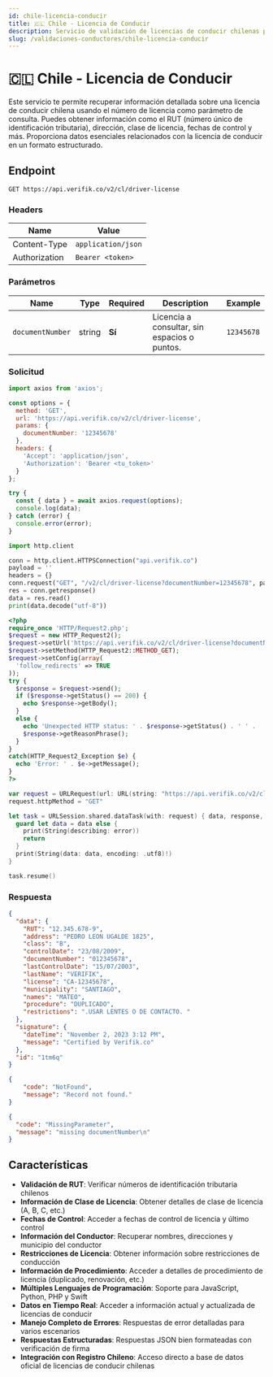 ```yaml
---
id: chile-licencia-conducir
title: 🇨🇱 Chile - Licencia de Conducir
description: Servicio de validación de licencias de conducir chilenas para recuperar información detallada de licencias de conducir
slug: /validaciones-conductores/chile-licencia-conducir
---
```



# 🇨🇱 Chile - Licencia de Conducir

Este servicio te permite recuperar información detallada sobre una licencia de conducir chilena usando el número de licencia como parámetro de consulta. Puedes obtener información como el RUT (número único de identificación tributaria), dirección, clase de licencia, fechas de control y más. Proporciona datos esenciales relacionados con la licencia de conducir en un formato estructurado.

## Endpoint

```
GET https://api.verifik.co/v2/cl/driver-license
```

### Headers

| Name          | Value              |
| ------------- | ------------------ |
| Content-Type  | `application/json` |
| Authorization | `Bearer <token>`   |

### Parámetros

| Name | Type | Required | Description | Example |
| ---- | ---- | -------- | ----------- | ------- |
| `documentNumber` | string | **Sí** | Licencia a consultar, sin espacios o puntos. | `12345678` |

### Solicitud

<Tabs>
  <TabItem value="javascript" label="JavaScript">

```javascript
import axios from 'axios';

const options = {
  method: 'GET',
  url: 'https://api.verifik.co/v2/cl/driver-license',
  params: {
    documentNumber: '12345678'
  },
  headers: {
    'Accept': 'application/json',
    'Authorization': 'Bearer <tu_token>'
  }
};

try {
  const { data } = await axios.request(options);
  console.log(data);
} catch (error) {
  console.error(error);
}
```

  </TabItem>
  <TabItem value="python" label="Python">

```python
import http.client

conn = http.client.HTTPSConnection("api.verifik.co")
payload = ''
headers = {}
conn.request("GET", "/v2/cl/driver-license?documentNumber=12345678", payload, headers)
res = conn.getresponse()
data = res.read()
print(data.decode("utf-8"))
```

  </TabItem>
  <TabItem value="php" label="PHP">

```php
<?php
require_once 'HTTP/Request2.php';
$request = new HTTP_Request2();
$request->setUrl('https://api.verifik.co/v2/cl/driver-license?documentNumber=12345678');
$request->setMethod(HTTP_Request2::METHOD_GET);
$request->setConfig(array(
  'follow_redirects' => TRUE
));
try {
  $response = $request->send();
  if ($response->getStatus() == 200) {
    echo $response->getBody();
  }
  else {
    echo 'Unexpected HTTP status: ' . $response->getStatus() . ' ' .
    $response->getReasonPhrase();
  }
}
catch(HTTP_Request2_Exception $e) {
  echo 'Error: ' . $e->getMessage();
}
?>
```

  </TabItem>
  <TabItem value="swift" label="Swift">

```swift
var request = URLRequest(url: URL(string: "https://api.verifik.co/v2/cl/driver-license?documentNumber=12345678")!,timeoutInterval: Double.infinity)
request.httpMethod = "GET"

let task = URLSession.shared.dataTask(with: request) { data, response, error in 
  guard let data = data else {
    print(String(describing: error))
    return
  }
  print(String(data: data, encoding: .utf8)!)
}

task.resume()
```

  </TabItem>
</Tabs>

### Respuesta

<Tabs>
  <TabItem value="200" label="200">

```json
{
  "data": {
    "RUT": "12.345.678-9",
    "address": "PEDRO LEON UGALDE 1825",
    "class": "B",
    "controlDate": "23/08/2009",
    "documentNumber": "012345678",
    "lastControlDate": "15/07/2003",
    "lastName": "VERIFIK",
    "license": "CA-12345678",
    "municipality": "SANTIAGO",
    "names": "MATEO",
    "procedure": "DUPLICADO",
    "restrictions": ".USAR LENTES O DE CONTACTO. "
  },
  "signature": {
    "dateTime": "November 2, 2023 3:12 PM",
    "message": "Certified by Verifik.co"
  },
  "id": "1tm6q"
}
```

  </TabItem>
  <TabItem value="404" label="404">

```json
{
    "code": "NotFound",
    "message": "Record not found."
}
```

  </TabItem>
  <TabItem value="409" label="409">

```json
{
  "code": "MissingParameter",
  "message": "missing documentNumber\n"
}
```

  </TabItem>
</Tabs>

## Características

- **Validación de RUT**: Verificar números de identificación tributaria chilenos
- **Información de Clase de Licencia**: Obtener detalles de clase de licencia (A, B, C, etc.)
- **Fechas de Control**: Acceder a fechas de control de licencia y último control
- **Información del Conductor**: Recuperar nombres, direcciones y municipio del conductor
- **Restricciones de Licencia**: Obtener información sobre restricciones de conducción
- **Información de Procedimiento**: Acceder a detalles de procedimiento de licencia (duplicado, renovación, etc.)
- **Múltiples Lenguajes de Programación**: Soporte para JavaScript, Python, PHP y Swift
- **Datos en Tiempo Real**: Acceder a información actual y actualizada de licencias de conducir
- **Manejo Completo de Errores**: Respuestas de error detalladas para varios escenarios
- **Respuestas Estructuradas**: Respuestas JSON bien formateadas con verificación de firma
- **Integración con Registro Chileno**: Acceso directo a base de datos oficial de licencias de conducir chilenas
